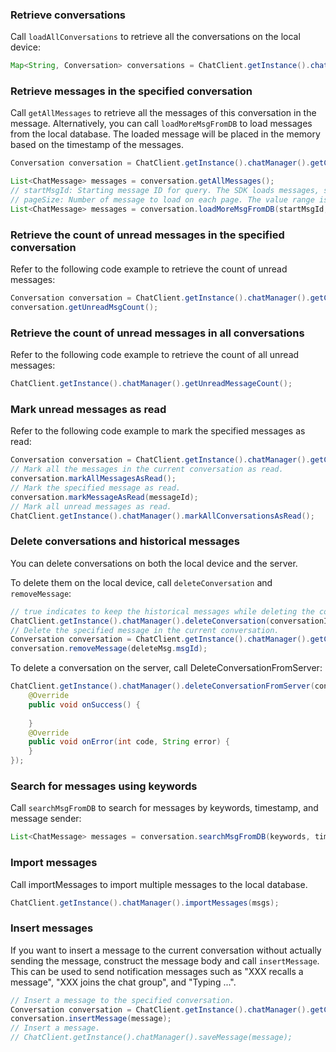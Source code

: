 <PlatformWrapper platform="android">

### Retrieve conversations

Call `loadAllConversations` to retrieve all the conversations on the local device:

```java
Map<String, Conversation> conversations = ChatClient.getInstance().chatManager().getAllConversations();
```

### Retrieve messages in the specified conversation

Call `getAllMessages` to retrieve all the messages of this conversation in the message. Alternatively, you can call `loadMoreMsgFromDB` to load messages from the local database. The loaded message will be placed in the memory based on the timestamp of the messages.

```java
Conversation conversation = ChatClient.getInstance().chatManager().getConversation(conversationId);

List<ChatMessage> messages = conversation.getAllMessages();
// startMsgId: Starting message ID for query. The SDK loads messages, starting from the specified one, in the descending order of the timestamp included in the messages.
// pageSize: Number of message to load on each page. The value range is [1,400].
List<ChatMessage> messages = conversation.loadMoreMsgFromDB(startMsgId, pagesize);
```

### Retrieve the count of unread messages in the specified conversation

Refer to the following code example to retrieve the count of unread messages:

```java
Conversation conversation = ChatClient.getInstance().chatManager().getConversation(conversationId);
conversation.getUnreadMsgCount();
```

### Retrieve the count of unread messages in all conversations

Refer to the following code example to retrieve the count of all unread messages:

```java
ChatClient.getInstance().chatManager().getUnreadMessageCount();
```

### Mark unread messages as read

Refer to the following code example to mark the specified messages as read:

```java
Conversation conversation = ChatClient.getInstance().chatManager().getConversation(conversationId);
// Mark all the messages in the current conversation as read.
conversation.markAllMessagesAsRead();
// Mark the specified message as read.
conversation.markMessageAsRead(messageId);
// Mark all unread messages as read.
ChatClient.getInstance().chatManager().markAllConversationsAsRead();
```

### Delete conversations and historical messages

You can delete conversations on both the local device and the server.

To delete them on the local device, call `deleteConversation` and `removeMessage`:

```java
// true indicates to keep the historical messages while deleting the conversation. To remove the historical messages as well, set it as true.
ChatClient.getInstance().chatManager().deleteConversation(conversationId, deleteMessages);
// Delete the specified message in the current conversation.
Conversation conversation = ChatClient.getInstance().chatManager().getConversation(conversationId);
conversation.removeMessage(deleteMsg.msgId);
```

To delete a conversation on the server, call DeleteConversationFromServer:

```java
ChatClient.getInstance().chatManager().deleteConversationFromServer(conversationId, conversationType, isDeleteServerMessages, new CallBack() {
    @Override
    public void onSuccess() {
        
    }
    @Override
    public void onError(int code, String error) {
    }
});
```

### Search for messages using keywords

Call `searchMsgFromDB` to search for messages by keywords, timestamp, and message sender:

```java
List<ChatMessage> messages = conversation.searchMsgFromDB(keywords, timeStamp, maxCount, from, Conversation.SearchDirection.UP);
```

### Import messages

Call importMessages to import multiple messages to the local database.

```java
ChatClient.getInstance().chatManager().importMessages(msgs);
```

### Insert messages

If you want to insert a message to the current conversation without actually sending the message, construct the message body and call `insertMessage`. This can be used to send notification messages such as "XXX recalls a message", "XXX joins the chat group", and "Typing ...".

```java
// Insert a message to the specified conversation.
Conversation conversation = ChatClient.getInstance().chatManager().getConversation(conversationId);
conversation.insertMessage(message);
// Insert a message.
// ChatClient.getInstance().chatManager().saveMessage(message);
```

</PlatformWrapper>